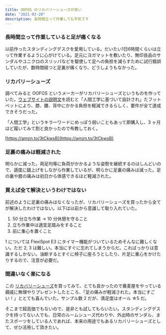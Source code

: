 ```yaml
---
title: OOFOS のリカバリーシューズが良い
date: "2021-03-20"
description: 長時間立って作業しても平気です
---
```


### 長時間立って作業していると足が痛くなる

以前作ったスタンディングデスクを愛用している。だいたい1日6時間くらいは立って作業するように心がけている。足元にヨガマットを敷いたり、無印良品のサンダルやユニクロのスリッパなどを駆使して足への負担を減らすために試行錯誤していたが、数時間経つと足裏が痛くなり、どうしようもなかった。

### リカバリーシューズ

調べてみると OOFOS というメーカーがリカバリーシューズというものを作っていた。[ウェブサイトの説明文](https://www.oofos.jp/why_oofos.html)を読むと「人間工学に基づいて設計され」たフットベットにより、膝、腰、背中にかかる負担を軽減できるらしく、要件が全て達成できそうだった。

「人間工学」というキラーワードにめっぽう弱いこともあって即購入し、3 ヶ月ほど履いてみて割と良かったので布教しておく。

[https://amzn.to/3tCkwsB](https://amzn.to/3tCkwsB)

### 足裏の痛みは軽減された

明らかに減った。両足均等に負荷がかかるような姿勢を継続するのはしんどいので、適度に腿上げをしながら作業しているが、明らかに足裏の痛みは減った。足の裏や膝の痛みは初日から体感できるほど軽減された。

### 買えば全て解決というわけではない

前述のように足裏の痛みはなくなったが、リカバリーシューズを買ったから全てが解決したわけではない。以下は以前から意識して取り入れていた。

1.  50 分立ち作業 → 10 分休憩を守ること
2.  立ち作業中は適宜足踏みをすること
3.  前に重心を置くこと

1 については FlexiSpot E3 にタイマー機能がついているためそんなに難しくない。ただ 2, 3 は難しい。本当にすぐに忘れてしまうからだ。こればっかりは意識するしかない。油断するとすぐに椅子に座ろうとしたり、片足に重心をかけたりするので、注意が必要だ。

### 間違いなく楽になる

この [リカバリーシューズ](https://amzn.to/3tCkwsB)を買ってみて、とても良かったので蕎麦屋をやっている親戚に無理やりプレゼントしたところ、「足の痛みが軽減された。本当にすごい！」ととても喜んでいた。サンプル数 2 だが、満足度はオール ☆5 だ。

そこまで超高価でもないので、是非とも試してもらいたい。スタンディングデスクを持ってない人でも、日常のルームシューズ代わりや、外出時のサンダル、またスポーツをしている人であれば、本来の用途でもあるリカバリーシューズとして、ぜひ活用して頂きたい。
